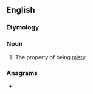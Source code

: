 ==English==

===Etymology===
{{suffix|misty|ness|lang=en}}

===Noun===
{{en-noun|~|es}}

# The property of being [[misty]].

===Anagrams===
* {{anagrams|en|a=eiimnssst|seminists}}